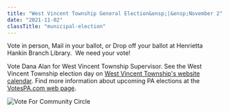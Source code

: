 ```yaml
---
title: "West Vincent Township General Election&ensp;|&ensp;November 2"
date: "2021-11-02"
classTitle: "municipal-election"
---
```


Vote in person, Mail in your ballot, or Drop off your ballot at Henrietta Hankin Branch Library.  We need your vote!

Vote Dana Alan for West Vincent Township Supervisor. See the West Vincent Township election day on [West Vincent Township's website calendar](http://www.westvincenttwp.org/events/2021-11/). Find more information about upcoming PA elections at the [VotesPA.com web page](https://www.votespa.com/About-Elections/Pages/Upcoming-Elections.aspx).

![Vote For Community Circle](../../src/images/Vote4CommunityCircle-Green-small.jpg)
